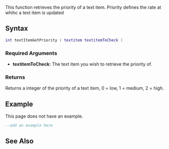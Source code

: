 {{Server function}}
{{Needs_Example}}

This function retrieves the priority of a text item.  Priority defines the rate at whihc a text item is updated

==Syntax== 
<syntaxhighlight lang="lua">
int textItemGetPriority ( textitem textitemToCheck )              
</syntaxhighlight> 

===Required Arguments=== 
*'''textitemToCheck:''' The text item you wish to retrieve the priority of.

===Returns===
Returns a integer of the priority of a text item, 0 = low, 1 = medium, 2 = high.

==Example== 
This page does not have an example.
<syntaxhighlight lang="lua">
--add an example here
</syntaxhighlight>

==See Also==
{{Text_functions}}